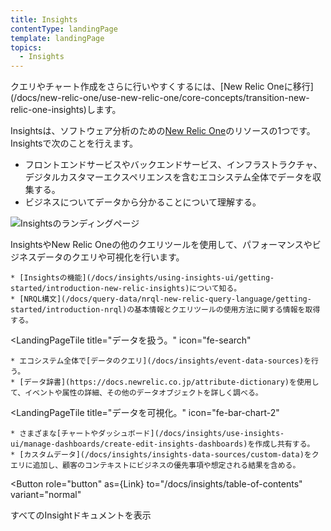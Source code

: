 ```yaml
---
title: Insights
contentType: landingPage
template: landingPage
topics:
  - Insights
---
```



<Callout variant="important">
  クエリやチャート作成をさらに行いやすくするには、[New Relic Oneに移行](/docs/new-relic-one/use-new-relic-one/core-concepts/transition-new-relic-one-insights)します。
</Callout>

Insightsは、ソフトウェア分析のための[New Relic One](/docs/new-relic-one/use-new-relic-one/get-started/introduction-new-relic-one)のリソースの1つです。Insightsで次のことを行えます。

* フロントエンドサービスやバックエンドサービス、インフラストラクチャ、デジタルカスタマーエクスペリエンスを含むエコシステム全体でデータを収集する。
* ビジネスについてデータから分かることについて理解する。

![Insightsのランディングページ](./images/insights-landing-page-prototype1-072020.png "Insightsのランディングページ")

InsightsやNew Relic Oneの他のクエリツールを使用して、パフォーマンスやビジネスデータのクエリや可視化を行います。

<LandingPageTileGrid>
  <LandingPageTile
    title="始めてみましょう。"
    icon="fe-check-square"
  >


    * [Insightsの機能](/docs/insights/using-insights-ui/getting-started/introduction-new-relic-insights)について知る。
    * [NRQL構文](/docs/query-data/nrql-new-relic-query-language/getting-started/introduction-nrql)の基本情報とクエリツールの使用方法に関する情報を取得する。
  </LandingPageTile>

  <LandingPageTile
    title="データを扱う。"
    icon="fe-search"
  >


    * エコシステム全体で[データのクエリ](/docs/insights/event-data-sources)を行う。
    * [データ辞書](https://docs.newrelic.co.jp/attribute-dictionary)を使用して、イベントや属性の詳細、その他のデータオブジェクトを詳しく調べる。
  </LandingPageTile>

  <LandingPageTile
    title="データを可視化。"
    icon="fe-bar-chart-2"
  >


    * さまざまな[チャートやダッシュボード](/docs/insights/use-insights-ui/manage-dashboards/create-edit-insights-dashboards)を作成し共有する。
    * [カスタムデータ](/docs/insights/insights-data-sources/custom-data)をクエリに追加し、顧客のコンテキストにビジネスの優先事項や想定される結果を含める。
  </LandingPageTile>
</LandingPageTileGrid>

<Button
  role="button"
  as={Link}
  to="/docs/insights/table-of-contents"
  variant="normal"
>
  すべてのInsightドキュメントを表示
</Button>
